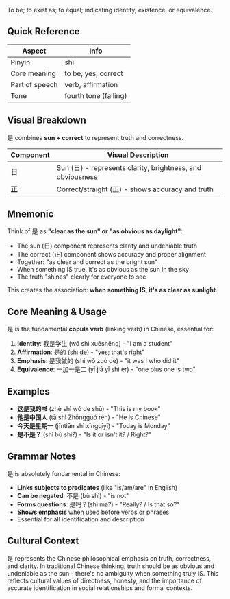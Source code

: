 To be; to exist as; to equal; indicating identity, existence, or equivalence.

## Quick Reference

| Aspect         | Info                  |
| -------------- | --------------------- |
| Pinyin         | shì                   |
| Core meaning   | to be; yes; correct   |
| Part of speech | verb, affirmation     |
| Tone           | fourth tone (falling) |

## Visual Breakdown

是 combines **sun + correct** to represent truth and correctness.

| Component | Visual Description                                         |
| --------- | ---------------------------------------------------------- |
| **日**    | Sun (日) - represents clarity, brightness, and obviousness |
| **正**    | Correct/straight (正) - shows accuracy and truth           |

## Mnemonic

Think of 是 as **"clear as the sun" or "as obvious as daylight"**:

- The sun (日) component represents clarity and undeniable truth
- The correct (正) component shows accuracy and proper alignment
- Together: "as clear and correct as the bright sun"
- When something IS true, it's as obvious as the sun in the sky
- The truth "shines" clearly for everyone to see

This creates the association: **when something IS, it's as clear as sunlight**.

## Core Meaning & Usage

是 is the fundamental **copula verb** (linking verb) in Chinese, essential for:

1. **Identity**: 我是学生 (wǒ shì xuéshēng) - "I am a student"
2. **Affirmation**: 是的 (shì de) - "yes; that's right"
3. **Emphasis**: 是我做的 (shì wǒ zuò de) - "it was I who did it"
4. **Equivalence**: 一加一是二 (yī jiā yī shì èr) - "one plus one is two"

## Examples

- **这是我的书** (zhè shì wǒ de shū) - "This is my book"
- **他是中国人** (tā shì Zhōngguó rén) - "He is Chinese"
- **今天是星期一** (jīntiān shì xīngqīyī) - "Today is Monday"
- **是不是？** (shì bù shì?) - "Is it or isn't it? / Right?"

## Grammar Notes

是 is absolutely fundamental in Chinese:

- **Links subjects to predicates** (like "is/am/are" in English)
- **Can be negated**: 不是 (bù shì) - "is not"
- **Forms questions**: 是吗？(shì ma?) - "Really? / Is that so?"
- **Shows emphasis** when used before verbs or phrases
- Essential for all identification and description

## Cultural Context

是 represents the Chinese philosophical emphasis on truth, correctness, and clarity. In traditional
Chinese thinking, truth should be as obvious and undeniable as the sun - there's no ambiguity when
something truly IS. This reflects cultural values of directness, honesty, and the importance of
accurate identification in social relationships and formal contexts.
